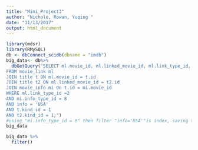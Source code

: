 ```yaml
---
title: "Mini_Project3"
author: "Nichole, Rowan, Yuqing "
date: "11/13/2017"
output: html_document
---
```

```r
library(mdsr)
library(RMySQL)
db <- dbConnect_scidb(dbname = "imdb")
big_data<- db%>% 
  dbGetQuery("SELECT ml.movie_id, ml.linked_movie_id, ml.link_type_id, t.title AS movie_title, t2.title AS linked_movie_title, t.production_year AS original_year, t2.production_year AS sequels_year, t2.production_year - t.production_year AS year_difference
FROM movie_link ml
JOIN title t ON ml.movie_id = t.id
JOIN title t2 ON ml.linked_movie_id = t2.id
JOIN movie_info mi On t.id = mi.movie_id
WHERE ml.link_type_id =2 
AND mi.info_type_id = 8
AND info = 'USA'
AND t.kind_id = 1
AND t2.kind_id = 1;")
#using "mi.info_type_id = 8" then filter "info='USA'"is index, saving time of calculation
big_data
```

```r

big_data %>%
  filter()


```

